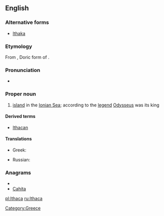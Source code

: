 ==English==
{{wikipedia}}
===Alternative forms===
*[[Ithaka]]

===Etymology===
From {{etyl|grc|xcl}} {{term|Ἰθάκα|lang=grc}}, Doric form of {{term|Ἰθάκη|lang=grc}}.

===Pronunciation===
*{{IPA|/ˈɪθəkə/}}

===Proper noun===
{{en-proper noun}}

# [[island]] in the [[Ionian Sea]]; according to the [[legend]] [[Odysseus]] was its king

====Derived terms====
*[[Ithacan]]

====Translations====
{{trans-top|island}}
* Greek: {{t-|el|Ιθάκη|f|tr=Itháki}}
{{trans-mid}}
* Russian: {{t|ru|Итака|sc=Cyrl}}
{{trans-bottom}}

===Anagrams===
* {{alphagram|aachit}}
* [[Cahita#English|Cahita]]

[[Category:Greece]]

[[pl:Ithaca]]
[[ru:Ithaca]]